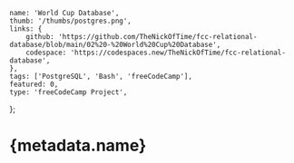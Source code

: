 	name: 'World Cup Database',
	thumb: '/thumbs/postgres.png',
	links: {
		github: 'https://github.com/TheNickOfTime/fcc-relational-database/blob/main/02%20-%20World%20Cup%20Database',
		codespace: 'https://codespaces.new/TheNickOfTime/fcc-relational-database',
	},
	tags: ['PostgreSQL', 'Bash', 'freeCodeCamp'],
	featured: 0,
	type: 'freeCodeCamp Project',
};

# {metadata.name}
